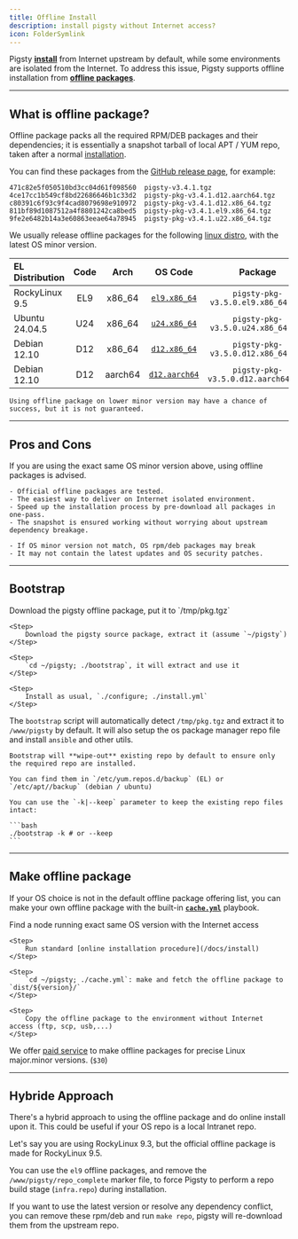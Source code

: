 ```yaml
---
title: Offline Install
description: install pigsty without Internet access?
icon: FolderSymlink
---
```


Pigsty [**install**](/docs/install) from Internet upstream by default, while some environments are isolated from the Internet.
To address this issue, Pigsty supports offline installation from [**offline packages**](#offline-package).


------

## What is offline package?

Offline package packs all the required RPM/DEB packages and their dependencies;
it is essentially a snapshot tarball of local APT / YUM repo, taken after a normal [installation](/docs/install/singleton).

You can find these packages from the [GitHub release page](https://github.com/pgsty/pigsty/releases/latest), for example:

```
471c82e5f050510bd3cc04d61f098560  pigsty-v3.4.1.tgz
4ce17cc1b549cf8bd22686646b1c33d2  pigsty-pkg-v3.4.1.d12.aarch64.tgz
c80391c6f93c9f4cad8079698e910972  pigsty-pkg-v3.4.1.d12.x86_64.tgz
811bf89d1087512a4f8801242ca8bed5  pigsty-pkg-v3.4.1.el9.x86_64.tgz
9fe2e6482b14a3e60863eeae64a78945  pigsty-pkg-v3.4.1.u22.x86_64.tgz
```

We usually release offline packages for the following [linux distro](/docs/prepare/linux), with the latest OS minor version.

| EL Distribution |                        Code                         |                          Arch                           |                                            OS Code                                            |               Package               |
|:----------------|:---------------------------------------------------:|:-------------------------------------------------------:|:---------------------------------------------------------------------------------------------:|:-----------------------------------:|
| RockyLinux 9.5  | <span className="font-bold text-sky-700">EL9</span> | <span className="font-bold text-sky-600">x86_64</span>  |  [`el9.x86_64`](https://github.com/pgsty/pigsty/blob/main/roles/node_id/vars/el9.x86_64.yml)  | `pigsty-pkg-v3.5.0.el9.x86_64.tgz`  |
| Ubuntu 24.04.5  | <span className="font-bold text-sky-700">U24</span> | <span className="font-bold text-sky-600">x86_64</span>  |  [`u24.x86_64`](https://github.com/pgsty/pigsty/blob/main/roles/node_id/vars/u24.x86_64.yml)  | `pigsty-pkg-v3.5.0.u24.x86_64.tgz`  |
| Debian 12.10    | <span className="font-bold text-sky-700">D12</span> | <span className="font-bold text-sky-600">x86_64</span>  |  [`d12.x86_64`](https://github.com/pgsty/pigsty/blob/main/roles/node_id/vars/d12.x86_64.yml)  | `pigsty-pkg-v3.5.0.d12.x86_64.tgz`  |
| Debian 12.10    | <span className="font-bold text-sky-700">D12</span> | <span className="font-bold text-red-600">aarch64</span> | [`d12.aarch64`](https://github.com/pgsty/pigsty/blob/main/roles/node_id/vars/d12.aarch64.yml) | `pigsty-pkg-v3.5.0.d12.aarch64.tgz` |


<Callout title="Offline Package in made for specific Linux OS Major.Minor Version" type="warn">

    Using offline package on lower minor version may have a chance of success, but it is not guaranteed.

</Callout>



--------

## Pros and Cons

If you are using the exact same OS minor version above, using offline packages is advised.

<Callout title="Advantages of using offline package" type="success">

    - Official offline packages are tested.
    - The easiest way to deliver on Internet isolated environment.
    - Speed up the installation process by pre-download all packages in one-pass.
    - The snapshot is ensured working without worrying about upstream dependency breakage.

</Callout>


<Callout title="Disadvantages of using offline package" type="warn">

    - If OS minor version not match, OS rpm/deb packages may break
    - It may not contain the latest updates and OS security patches.

</Callout>



------

## Bootstrap


<Steps>
    <Step>
        Download the pigsty offline package, put it to `/tmp/pkg.tgz`
    </Step>

    <Step>
        Download the pigsty source package, extract it (assume `~/pigsty`)
    </Step>

    <Step>
        `cd ~/pigsty; ./bootstrap`, it will extract and use it
    </Step>

    <Step>
        Install as usual, `./configure; ./install.yml`
    </Step>

</Steps>

The `bootstrap` script will automatically detect `/tmp/pkg.tgz` and extract it to `/www/pigsty` by default.
It will also setup the os package manager repo file and install `ansible` and other utils.

<Callout title="Where are my repo files?" type="warn">

    Bootstrap will **wipe-out** existing repo by default to ensure only the required repo are installed.

    You can find them in `/etc/yum.repos.d/backup` (EL) or `/etc/apt//backup` (debian / ubuntu)

</Callout>


<Callout title="If you want to keep your existing repo">

    You can use the `-k|--keep` parameter to keep the existing repo files intact:

    ```bash
    ./bootstrap -k # or --keep
    ```

</Callout>



------

## Make offline package

If your OS choice is not in the default offline package offering list,
you can make your own offline package with the built-in [**`cache.yml`**](https://github.com/pgsty/pigsty/blob/main/cache.yml) playbook.

<Steps>
    <Step>
        Find a node running exact same OS version with the Internet access
    </Step>

    <Step>
        Run standard [online installation procedure](/docs/install)
    </Step>

    <Step>
        `cd ~/pigsty; ./cache.yml`: make and fetch the offline package to `dist/${version}/`
    </Step>

    <Step>
        Copy the offline package to the environment without Internet access (ftp, scp, usb,...)
    </Step>

</Steps>

We offer [paid service](/docs/about/service) to make offline packages for precise Linux major.minor versions. (`$30`)



------

## Hybride Approach

There's a hybrid approach to using the offline package and do online install upon it.
This could be useful if your OS repo is a local Intranet repo.

Let's say you are using RockyLinux 9.3, but the official offline package is made for RockyLinux 9.5.

You can use the `el9` offline packages, and remove the `/www/pigsty/repo_complete` marker file,
to force Pigsty to perform a repo build stage (`infra.repo`) during installation.

If you want to use the latest version or resolve any dependency conflict, you can remove these rpm/deb and run `make repo`,
pigsty will re-download them from the upstream repo.


